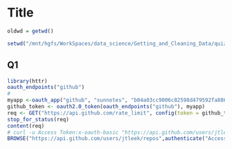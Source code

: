 Title
========================================================

```r
oldwd = getwd()

setwd("/mnt/hgfs/WorkSpaces/data_science/Getting_and_Cleaning_Data/quizzes")

```


## Q1

```r

library(httr)
oauth_endpoints("github")
# 
myapp <-oauth_app("github", "sunnotes", "b04a03cc9006c82598d479592fa886736a4050f6")
github_token <- oauth2.0_token(oauth_endpoints("github"), myapp)
req <- GET("https://api.github.com/rate_limit", config(token = github_token))
stop_for_status(req)
content(req)
# curl -u Access Token:x-oauth-basic "https://api.github.com/users/jtleek/repos"
BROWSE("https://api.github.com/users/jtleek/repos",authenticate("Access Token","x-oauth-basic","basic"))

```



